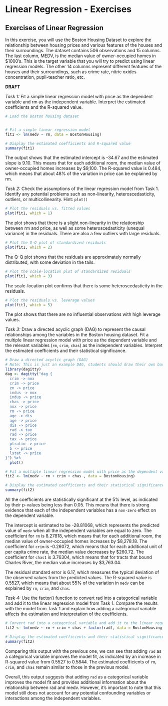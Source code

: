 # Linear Regression - Exercises {#lin-e}

## Exercises of Linear Regression
In this exercise, you will use the Boston Housing Dataset to explore the relationship between housing prices and various features of the houses and their surroundings. The dataset contains 506 observations and 15 columns. The last column, MEDV, is the median value of owner-occupied homes in $1000’s. This is the target variable that you will try to predict using linear regression models. The other 14 columns represent different features of the houses and their surroundings, such as crime rate, nitric oxides concentration, pupil-teacher ratio, etc.

**DRAFT**


*Task 1:* Fit a simple linear regression model with price as the dependent variable and rm as the independent variable. Interpret the estimated coefficients and the R-squared value.
```r
# Load the Boston housing dataset


# Fit a simple linear regression model
fit1 <- lm(medv ~ rm, data = BostonHousing)

# Display the estimated coefficients and R-squared value
summary(fit1)

```

The output shows that the estimated intercept is -34.67 and the estimated slope is 9.10. This means that for each additional room, the median value of owner-occupied homes increases by $9,100. The R-squared value is 0.484, which means that about 48% of the variation in price can be explained by rm.


*Task 2:* Check the assumptions of the linear regression model from Task 1. Identify any potential problems such as non-linearity, heteroscedasticity, outliers, or multicollinearity. Hint: `plot()`

```r
# Plot the residuals vs. fitted values
plot(fit1, which = 1)

```
The plot shows that there is a slight non-linearity in the relationship between rm and price, as well as some heteroscedasticity (unequal variance) in the residuals. There are also a few outliers with large residuals.

```r
# Plot the Q-Q plot of standardized residuals
plot(fit1, which = 2)

```
The Q-Q plot shows that the residuals are approximately normally distributed, with some deviation in the tails.

```r
# Plot the scale-location plot of standardized residuals
plot(fit1, which = 3)

```
The scale-location plot confirms that there is some heteroscedasticity in the residuals.

```r
# Plot the residuals vs. leverage values
plot(fit1, which = 5)

```

The plot shows that there are no influential observations with high leverage values.

*Task 3:* Draw a directed acyclic graph (DAG) to represent the causal relationships among the variables in the Boston housing dataset. Fit a multiple linear regression model with price as the dependent variable and the relevant variables (`rm`, `crim`, `chas`) as the independent variables. Interpret the estimated coefficients and their statistical significance.

```r
# Draw a directed acyclic graph (DAG)
# Note: This is just an example DAG, students should draw their own based on their understanding of the causal relationships among the variables
library(dagitty)
dag <- dagitty("dag {
  crim -> nox
  crim -> price
  zn -> price
  indus -> nox
  indus -> price
  chas -> price
  nox -> price
  rm -> price
  age -> dis
  age -> price
  dis -> price
  rad -> tax
  rad -> price
  tax -> price
  ptratio -> price
  b -> price
  lstat -> price
}") %>% 
  plot()

```
```r
# Fit a multiple linear regression model with price as the dependent variable and the relevant variables
fit2 <- lm(medv ~ rm + crim + chas , data = BostonHousing)

# Display the estimated coefficients and their statistical significance
summary(fit2)
```


All the coefficients are statistically significant at the 5% level, as indicated by their p-values being less than 0.05. This means that there is strong evidence that each of the independent variables has a `non-zero` effect on the dependent variable.

The intercept is estimated to be -28.81068, which represents the predicted value of `medv` when all the independent variables are equal to zero. The coefficient for `rm` is 8.27818, which means that for each additional room, the median value of owner-occupied homes increases by \$8,278.18. The coefficient for `crim` is -0.26072, which means that for each additional unit of per capita crime rate, the median value decreases by \$260.72. The coefficient for `chas1` is 3.76304, which means that for tracts that bound Charles River, the median value increases by \$3,763.04.

The residual standard error is 6.17, which measures the typical deviation of the observed values from the predicted values. The R-squared value is 0.5527, which means that about 55% of the variation in `medv` can be explained by `rm`, `crim`, and `chas`. 

*Task 4:* Use the factor() function to convert rad into a categorical variable and add it to the linear regression model from Task 1. Compare the results with the model from Task 1 and explain how adding a categorical variable affects the estimation and interpretation of the coefficients.

```r
# Convert rad into a categorical variable and add it to the linear regression model from Task 1
fit2 <- lm(medv ~ rm + crim + chas + factor(rad), data = BostonHousing)

# Display the estimated coefficients and their statistical significance
summary(fit2)

```

Comparing this output with the previous one, we can see that adding `rad` as a categorical variable improves the model fit, as indicated by an increase in R-squared value from 0.5527 to 0.5844. The estimated coefficients of `rm`, `crim`, and `chas` remain similar to those in the previous model.

Overall, this output suggests that adding `rad` as a categorical variable improves the model fit and provides additional information about the relationship between rad and medv. However, it’s important to note that this model still does not account for any potential confounding variables or interactions among the independent variables.


